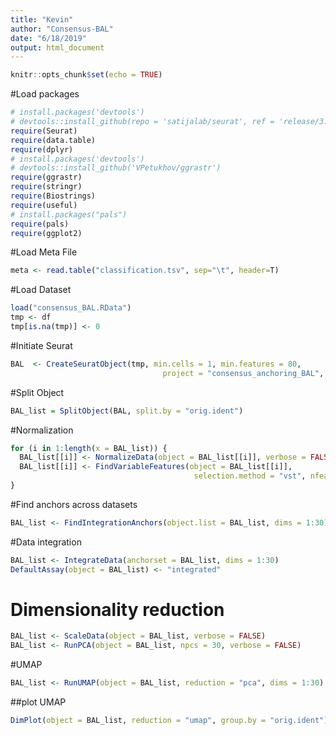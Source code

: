 ```yaml
---
title: "Kevin"
author: "Consensus-BAL"
date: "6/18/2019"
output: html_document
---
```


```r
knitr::opts_chunk$set(echo = TRUE)
```


#Load packages
```r
# install.packages('devtools')
# devtools::install_github(repo = 'satijalab/seurat', ref = 'release/3.0')
require(Seurat)
require(data.table)
require(dplyr)
# install.packages('devtools')
# devtools::install_github('VPetukhov/ggrastr')
require(ggrastr)
require(stringr)
require(Biostrings)
require(useful)
# install.packages("pals")
require(pals)
require(ggplot2)
```

#Load Meta File
```r
meta <- read.table("classification.tsv", sep="\t", header=T)
```

#Load Dataset
```r
load("consensus_BAL.RData")
tmp <- df
tmp[is.na(tmp)] <- 0
```


#Initiate Seurat
```r
BAL  <- CreateSeuratObject(tmp, min.cells = 1, min.features = 80, 
                                  project = "consensus_anchoring_BAL", meta.data = meta)
```


#Split Object
```r
BAL_list = SplitObject(BAL, split.by = "orig.ident")
```


#Normalization
```r
for (i in 1:length(x = BAL_list)) {
  BAL_list[[i]] <- NormalizeData(object = BAL_list[[i]], verbose = FALSE)
  BAL_list[[i]] <- FindVariableFeatures(object = BAL_list[[i]], 
                                         selection.method = "vst", nfeatures = 2000, verbose = FALSE)
}
```


#Find anchors across datasets
```r
BAL_list <- FindIntegrationAnchors(object.list = BAL_list, dims = 1:30)
```


#Data integration
```r
BAL_list <- IntegrateData(anchorset = BAL_list, dims = 1:30)
DefaultAssay(object = BAL_list) <- "integrated"
```


# Dimensionality reduction
```r
BAL_list <- ScaleData(object = BAL_list, verbose = FALSE)
BAL_list <- RunPCA(object = BAL_list, npcs = 30, verbose = FALSE)
```


#UMAP
```r
BAL_list <- RunUMAP(object = BAL_list, reduction = "pca", dims = 1:30)
```


##plot UMAP
```r
DimPlot(object = BAL_list, reduction = "umap", group.by = "orig.ident")
```
